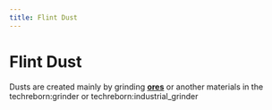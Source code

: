 ```yaml
---
title: Flint Dust
---
```


<ItemImage file="flint_dust" alt="Flint Dust" size="200" />

# Flint Dust

Dusts are created mainly by grinding **[ores](/world_generation/ore)** or another materials in the <mcitem>techreborn:grinder</mcitem> 
or <mcitem>techreborn:industrial_grinder</mcitem>

